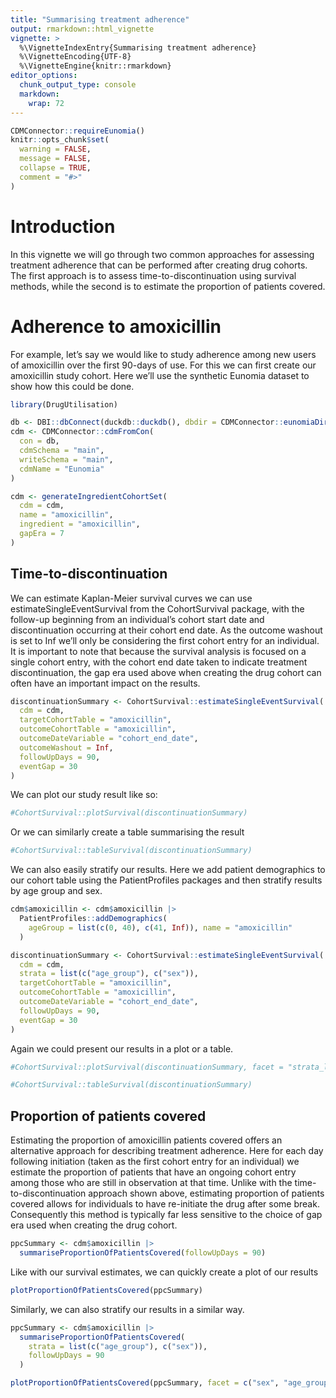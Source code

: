 ```yaml
---
title: "Summarising treatment adherence"
output: rmarkdown::html_vignette
vignette: >
  %\VignetteIndexEntry{Summarising treatment adherence}
  %\VignetteEncoding{UTF-8}
  %\VignetteEngine{knitr::rmarkdown}
editor_options: 
  chunk_output_type: console
  markdown: 
    wrap: 72
---
```


```r
CDMConnector::requireEunomia()
knitr::opts_chunk$set(
  warning = FALSE,
  message = FALSE,
  collapse = TRUE,
  comment = "#>"
)
```

# Introduction

In this vignette we will go through two common approaches for assessing treatment adherence that can be performed after creating drug cohorts. The first approach is to assess time-to-discontinuation using survival methods, while the second is to estimate the proportion of patients covered. 

# Adherence to amoxicillin
For example, let's say we would like to study adherence among new users of amoxicillin over the first 90-days of use. For this we can first create our amoxicillin study cohort. Here we'll use the synthetic Eunomia dataset to show how this could be done.

```r
library(DrugUtilisation)

db <- DBI::dbConnect(duckdb::duckdb(), dbdir = CDMConnector::eunomiaDir())
cdm <- CDMConnector::cdmFromCon(
  con = db,
  cdmSchema = "main",
  writeSchema = "main",
  cdmName = "Eunomia"
)

cdm <- generateIngredientCohortSet(
  cdm = cdm,
  name = "amoxicillin",
  ingredient = "amoxicillin",
  gapEra = 7
)
```

## Time-to-discontinuation
We can estimate Kaplan-Meier survival curves we can use estimateSingleEventSurvival from the CohortSurvival package, with the follow-up beginning from an individual's cohort start date and discontinuation occurring at their cohort end date. As the outcome washout is set to Inf we'll only be considering the first cohort entry for an individual. It is important to note that because the survival analysis is focused on a single cohort entry, with the cohort end date taken to indicate treatment discontinuation, the gap era used above when creating the drug cohort can often have an important impact on the results.

```r
discontinuationSummary <- CohortSurvival::estimateSingleEventSurvival(
  cdm = cdm,
  targetCohortTable = "amoxicillin",
  outcomeCohortTable = "amoxicillin",
  outcomeDateVariable = "cohort_end_date",
  outcomeWashout = Inf,
  followUpDays = 90,
  eventGap = 30
)
```

We can plot our study result like so:
```r
#CohortSurvival::plotSurvival(discontinuationSummary)
```

Or we can similarly create a table summarising the result
```r
#CohortSurvival::tableSurvival(discontinuationSummary)
```

We can also easily stratify our results. Here we add patient demographics to our cohort table using the PatientProfiles packages and then stratify results by age group and sex.
```r
cdm$amoxicillin <- cdm$amoxicillin |>
  PatientProfiles::addDemographics(
    ageGroup = list(c(0, 40), c(41, Inf)), name = "amoxicillin"
  )

discontinuationSummary <- CohortSurvival::estimateSingleEventSurvival(
  cdm = cdm,
  strata = list(c("age_group"), c("sex")),
  targetCohortTable = "amoxicillin",
  outcomeCohortTable = "amoxicillin",
  outcomeDateVariable = "cohort_end_date",
  followUpDays = 90,
  eventGap = 30
)
```

Again we could present our results in a plot or a table.
```r
#CohortSurvival::plotSurvival(discontinuationSummary, facet = "strata_level")
```

```r
#CohortSurvival::tableSurvival(discontinuationSummary)
```


## Proportion of patients covered

Estimating the proportion of amoxicillin patients covered offers an alternative approach for describing treatment adherence. Here for each day following initiation (taken as the first cohort entry for an individual) we estimate the proportion of patients that have an ongoing cohort entry among those who are still in observation at that time. Unlike with the time-to-discontinuation approach shown above, estimating proportion of patients covered allows for individuals to have re-initiate the drug after some break. Consequently this method is typically far less sensitive to the choice of gap era used when creating the drug cohort.

```r
ppcSummary <- cdm$amoxicillin |>
  summariseProportionOfPatientsCovered(followUpDays = 90)
```

Like with our survival estimates, we can quickly create a plot of our results
```r
plotProportionOfPatientsCovered(ppcSummary)
```

Similarly, we can also stratify our results in a similar way.
```r
ppcSummary <- cdm$amoxicillin |>
  summariseProportionOfPatientsCovered(
    strata = list(c("age_group"), c("sex")),
    followUpDays = 90
  )
```

```r
plotProportionOfPatientsCovered(ppcSummary, facet = c("sex", "age_group"))
```
 
